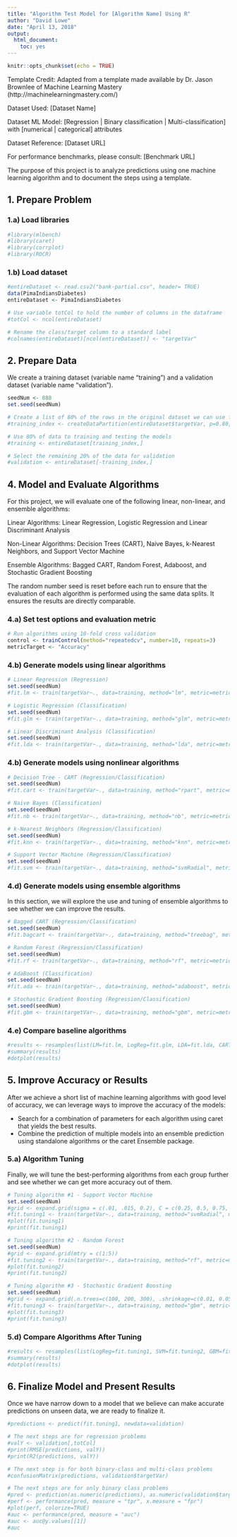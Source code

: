 ```yaml
---
title: "Algorithm Test Model for [Algorithm Name] Using R"
author: "David Lowe"
date: "April 13, 2018"
output: 
  html_document: 
    toc: yes
---
```


```r
knitr::opts_chunk$set(echo = TRUE)
```

Template Credit: Adapted from a template made available by Dr. Jason Brownlee of Machine Learning Mastery (http://machinelearningmastery.com/)

Dataset Used: [Dataset Name]

Dataset ML Model: [Regression | Binary classification | Multi-classification] with [numerical | categorical] attributes

Dataset Reference: [Dataset URL]

For performance benchmarks, please consult: [Benchmark URL]

The purpose of this project is to analyze predictions using one machine learning algorithm and to document the steps using a template.

## 1. Prepare Problem

### 1.a) Load libraries

```r
#library(mlbench)
#library(caret)
#library(corrplot)
#library(ROCR)
```

### 1.b) Load dataset

```r
#entireDataset <- read.csv2("bank-partial.csv", header= TRUE)
data(PimaIndiansDiabetes)
entireDataset <- PimaIndiansDiabetes

# Use variable totCol to hold the number of columns in the dataframe
#totCol <- ncol(entireDataset)

# Rename the class/target column to a standard label
#colnames(entireDataset)[ncol(entireDataset)] <- "targetVar"
```

## 2. Prepare Data
We create a training dataset (variable name "training") and a validation dataset (variable name "validation").

```r
seedNum <- 888
set.seed(seedNum)

# Create a list of 80% of the rows in the original dataset we can use for training
#training_index <- createDataPartition(entireDataset$targetVar, p=0.80, list=FALSE)

# Use 80% of data to training and testing the models
#training <- entireDataset[training_index,]

# Select the remaining 20% of the data for validation
#validation <- entireDataset[-training_index,]
```

## 4. Model and Evaluate Algorithms
For this project, we will evaluate one of the following linear, non-linear, and ensemble algorithms:

Linear Algorithms: Linear Regression, Logistic Regression and Linear Discriminant Analysis

Non-Linear Algorithms: Decision Trees (CART), Naive Bayes, k-Nearest Neighbors, and Support Vector Machine

Ensemble Algorithms: Bagged CART, Random Forest, Adaboost, and Stochastic Gradient Boosting

The random number seed is reset before each run to ensure that the evaluation of each algorithm is performed using the same data splits. It ensures the results are directly comparable.

### 4.a) Set test options and evaluation metric

```r
# Run algorithms using 10-fold cross validation
control <- trainControl(method="repeatedcv", number=10, repeats=3)
metricTarget <- "Accuracy"
```

### 4.b) Generate models using linear algorithms

```r
# Linear Regression (Regression)
set.seed(seedNum)
#fit.lm <- train(targetVar~., data=training, method="lm", metric=metricTarget, trControl=control)
```

```r
# Logistic Regression (Classification)
set.seed(seedNum)
#fit.glm <- train(targetVar~., data=training, method="glm", metric=metricTarget, trControl=control)
```

```r
# Linear Discriminant Analysis (Classification)
set.seed(seedNum)
#fit.lda <- train(targetVar~., data=training, method="lda", metric=metricTarget, trControl=control)
```

### 4.b) Generate models using nonlinear algorithms

```r
# Decision Tree - CART (Regression/Classification)
set.seed(seedNum)
#fit.cart <- train(targetVar~., data=training, method="rpart", metric=metricTarget, trControl=control)
```

```r
# Naive Bayes (Classification)
set.seed(seedNum)
#fit.nb <- train(targetVar~., data=training, method="nb", metric=metricTarget, trControl=control)
```

```r
# k-Nearest Neighbors (Regression/Classification)
set.seed(seedNum)
#fit.knn <- train(targetVar~., data=training, method="knn", metric=metricTarget, trControl=control)
```

```r
# Support Vector Machine (Regression/Classification)
set.seed(seedNum)
#fit.svm <- train(targetVar~., data=training, method="svmRadial", metric=metricTarget, trControl=control)
```

### 4.d) Generate models using ensemble algorithms
In this section, we will explore the use and tuning of ensemble algorithms to see whether we can improve the results.

```r
# Bagged CART (Regression/Classification)
set.seed(seedNum)
#fit.bagcart <- train(targetVar~., data=training, method="treebag", metric=metricTarget, trControl=control)
```

```r
# Random Forest (Regression/Classification)
set.seed(seedNum)
#fit.rf <- train(targetVar~., data=training, method="rf", metric=metricTarget, trControl=control)
```

```r
# AdaBoost (Classification)
set.seed(seedNum)
#fit.ada <- train(targetVar~., data=training, method="adaboost", metric=metricTarget, trControl=control)
```

```r
# Stochastic Gradient Boosting (Regression/Classification)
set.seed(seedNum)
#fit.gbm <- train(targetVar~., data=training, method="gbm", metric=metricTarget, trControl=control)
```

### 4.e) Compare baseline algorithms

```r
#results <- resamples(list(LM=fit.lm, LogReg=fit.glm, LDA=fit.lda, CART=fit.cart, NB=fit.nb, kNN=fit.knn, SVM=fit.svm, BagCART=fit.bagcart, RF=fit.rf, AdaBoost=fit.ada, GBM=fit.gbm))
#summary(results)
#dotplot(results)
```

## 5. Improve Accuracy or Results
After we achieve a short list of machine learning algorithms with good level of accuracy, we can leverage ways to improve the accuracy of the models:

* Search for a combination of parameters for each algorithm using caret that yields the best results.
* Combine the prediction of multiple models into an ensemble prediction using standalone algorithms or the caret Ensemble package.

### 5.a) Algorithm Tuning
Finally, we will tune the best-performing algorithms from each group further and see whether we can get more accuracy out of them.

```r
# Tuning algorithm #1 - Support Vector Machine
set.seed(seedNum)
#grid <- expand.grid(sigma = c(.01, .015, 0.2), C = c(0.25, 0.5, 0.75, 1))
#fit.tuning1 <- train(targetVar~., data=training, method="svmRadial", metric=metricTarget, tuneGrid=grid, trControl=control)
#plot(fit.tuning1)
#print(fit.tuning1)
```

```r
# Tuning algorithm #2 - Random Forest
set.seed(seedNum)
#grid <- expand.grid(mtry = c(1:5))
#fit.tuning2 <- train(targetVar~., data=training, method="rf", metric=metricTarget, tuneGrid=grid, trControl=control)
#plot(fit.tuning2)
#print(fit.tuning2)
```

```r
# Tuning algorithm #3 - Stochastic Gradient Boosting
set.seed(seedNum)
#grid <- expand.grid(.n.trees=c(100, 200, 300), .shrinkage=c(0.01, 0.05, 0.1), .interaction.depth=c(1, 2, 3), .n.minobsinnode=c(3, 6, 10))
#fit.tuning3 <- train(targetVar~., data=training, method="gbm", metric=metricTarget, tuneGrid=grid, trControl=control)
#plot(fit.tuning3)
#print(fit.tuning3)
```

### 5.d) Compare Algorithms After Tuning

```r
#results <- resamples(list(LogReg=fit.tuning1, SVM=fit.tuning2, GBM=fit.tuning3))
#summary(results)
#dotplot(results)
```

## 6. Finalize Model and Present Results
Once we have narrow down to a model that we believe can make accurate predictions on unseen data, we are ready to finalize it.

```r
#predictions <- predict(fit.tuning1, newdata=validation)

# The next steps are for regression problems
#valY <- validation[,totCol]
#print(RMSE(predictions, valY))
#print(R2(predictions, valY))

# The next step is for both binary-class and multi-class problems
#confusionMatrix(predictions, validation$targetVar)

# The next steps are for only binary class problems
#pred <- prediction(as.numeric(predictions), as.numeric(validation$targetVar))
#perf <- performance(pred, measure = "tpr", x.measure = "fpr")
#plot(perf, colorize=TRUE)
#auc <- performance(pred, measure = "auc")
#auc <- auc@y.values[[1]]
#auc
```

